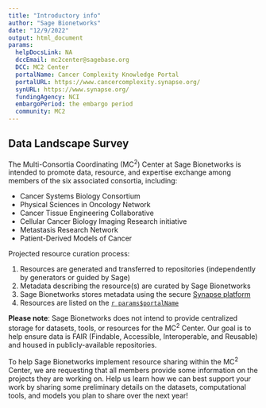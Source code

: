 ```yaml
---
title: "Introductory info"
author: "Sage Bionetworks"
date: "12/9/2022"
output: html_document
params:
  helpDocsLink: NA
  dccEmail: mc2center@sagebase.org
  DCC: MC2 Center
  portalName: Cancer Complexity Knowledge Portal
  portalURL: https://www.cancercomplexity.synapse.org/
  synURL: https://www.synapse.org/
  fundingAgency: NCI
  embargoPeriod: the embargo period
  community: MC2
---
```


## Data Landscape Survey

The Multi-Consortia Coordinating (MC^2^) Center at Sage Bionetworks is intended to promote data, resource, and expertise exchange among members of the six associated consortia, including:

- Cancer Systems Biology Consortium
- Physical Sciences in Oncology Network
- Cancer Tissue Engineering Collaborative
- Cellular Cancer Biology Imaging Research initiative
- Metastasis Research Network
- Patient-Derived Models of Cancer

Projected resource curation process:

1. Resources are generated and transferred to repositories (independently by generators or guided by Sage)
2. Metadata describing the resource(s) are curated by Sage Bionetworks
3. Sage Bionetworks stores metadata using the secure [Synapse platform](`r params$synURL`)
4. Resources are listed on the [`r params$portalName`](`r params$portalURL`)

**Please note**: Sage Bionetworks does not intend to provide centralized storage for datasets, tools, or resources for the MC^2^ Center. Our goal is to help ensure data is FAIR (Findable, Accessible, Interoperable, and Reusable) and housed in publicly-available repositories. 

To help Sage Bionetworks implement resource sharing within the MC^2^ Center, we are requesting that all members provide some information on the projects they are working on. Help us learn how we can best support your work by sharing some preliminary details on the datasets, computational tools, and models you plan to share over the next year!
